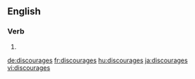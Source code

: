 ==English==

===Verb===
{{head|en|verb form}}

# {{en-third-person singular of|discourage}}

[[de:discourages]]
[[fr:discourages]]
[[hu:discourages]]
[[ja:discourages]]
[[vi:discourages]]